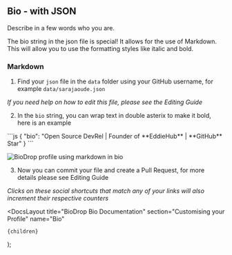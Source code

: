 
## Bio - with JSON

Describe in a few words who you are.

The bio string in the json file is special! It allows for the use of Markdown. This will allow you to use the formatting styles like italic and bold.

### Markdown

1. Find your `json` file in the `data` folder using your GitHub username, for example `data/sarajaoude.json`

_If you need help on how to edit this file, please see the <Link href="/docs/how-to-guides/editing-json">Editing Guide</Link>_

2. In the `bio` string, you can wrap text in double asterix to make it bold, here is an example

<ClipboardCopy>
```js
{
  "bio": "Open Source DevRel | Founder of **EddieHub** | **GitHub** Star"
}
```
</ClipboardCopy>

![BioDrop profile using markdown in bio](https://user-images.githubusercontent.com/624760/208985171-9f337433-92c6-43b7-86a4-05d6af691690.png)

3. Now you can commit your file and create a Pull Request, for more details please see <Link href="/docs/how-to-guides/editing-json">Editing Guide</Link>

_Clicks on these social shortcuts that match any of your links will also increment their respective counters_

  <DocsLayout
    title="BioDrop Bio Documentation"
    section="Customising your Profile"
    name="Bio"
  >
    {children}
  </DocsLayout>
);
